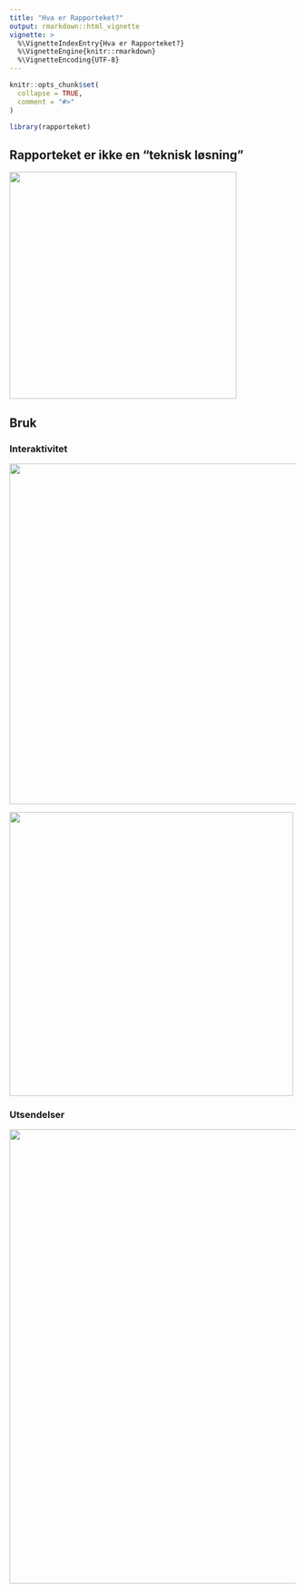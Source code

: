 ```yaml
---
title: "Hva er Rapporteket?"
output: rmarkdown::html_vignette
vignette: >
  %\VignetteIndexEntry{Hva er Rapporteket?}
  %\VignetteEngine{knitr::rmarkdown}
  %\VignetteEncoding{UTF-8}
---
```


```r
knitr::opts_chunk$set(
  collapse = TRUE,
  comment = "#>"
)
```

```r
library(rapporteket)
```

## Rapporteket er ikke en "teknisk løsning"
<img src="whatIs1.png" align="center" height="400" />

## Bruk

### Interaktivitet
<img src="whatIs2.png" align="center" height="600" />

<img src="whatIs2b.png" align="center" height="500" />

### Utsendelser
<img src="whatIs3.png" align="center" height="800" />
